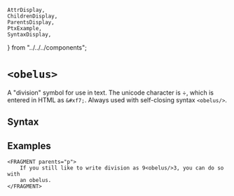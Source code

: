     AttrDisplay,
    ChildrenDisplay,
    ParentsDisplay,
    PtxExample,
    SyntaxDisplay,
} from "../../../components";

# `<obelus>`

A "division" symbol for use in text.
The unicode character is &#xf7;, which is entered in HTML as `&#xf7;`.
Always used with self-closing syntax `<obelus/>`.

## Syntax

<SyntaxDisplay name="obelus" />

## Examples
```ptx-example
<FRAGMENT parents="p">
    If you still like to write division as 9<obelus/>3, you can do so with
    an obelus.
</FRAGMENT>
```
    